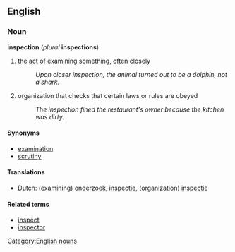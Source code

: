 ==English==
===Noun===
'''inspection''' (''plural'' '''inspections''')
#the act of examining something, often closely
#:''Upon closer inspection, the animal turned out to be a dolphin, not a shark.''
#organization that checks that certain laws or rules are obeyed
#:''The inspection fined the restaurant's owner because the kitchen was dirty.''

====Synonyms====
*[[examination]]
*[[scrutiny]]

====Translations====
*Dutch: (examining) [[onderzoek]], [[inspectie]], (organization) [[inspectie]]

====Related terms====
*[[inspect]]
*[[inspector]]

[[Category:English nouns]]